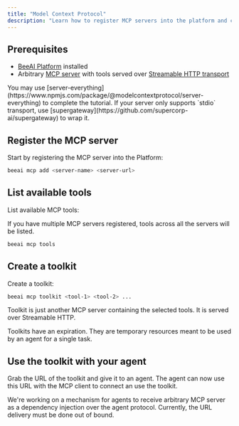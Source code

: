 ```yaml
---
title: "Model Context Protocol"
description: "Learn how to register MCP servers into the platform and create curated toolkits for agents to use"
---
```


## Prerequisites

- [BeeAI Platform](/introduction/quickstart) installed
- Arbitrary [MCP server](https://modelcontextprotocol.io/introduction) with tools served over [Streamable HTTP transport](https://modelcontextprotocol.io/docs/concepts/transports#streamable-http)

<Tip>
  You may use
  [server-everything](https://www.npmjs.com/package/@modelcontextprotocol/server-everything)
  to complete the tutorial.
</Tip>

<Tip>
  If your server only supports `stdio` transport, use
  [supergateway](https://github.com/supercorp-ai/supergateway) to wrap it.
</Tip>

## Register the MCP server

Start by registering the MCP server into the Platform:

```bash
beeai mcp add <server-name> <server-url>
```

## List available tools

List available MCP tools:

<Note>
  If you have multiple MCP servers registered, tools across all the servers will
  be listed.
</Note>

```bash
beeai mcp tools
```

## Create a toolkit

Create a toolkit:

```bash
beeai mcp toolkit <tool-1> <tool-2> ...
```

Toolkit is just another MCP server containing the selected tools. It is served over Streamable HTTP.

<Note>
  Toolkits have an expiration. They are temporary resources meant to be used by
  an agent for a single task.
</Note>

## Use the toolkit with your agent

Grab the URL of the toolkit and give it to an agent. The agent can now use this URL with the MCP client to connect an use the toolkit.

<Note>
  We're working on a mechanism for agents to receive arbitrary MCP server as a
  dependency injection over the agent protocol. Currently, the URL delivery must
  be done out of bound.
</Note>
